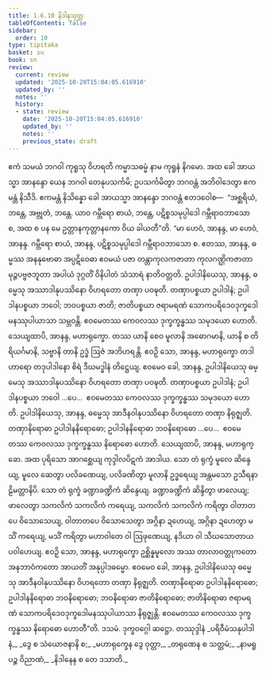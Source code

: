 ```yaml
---
title: 1.6.10 နိဒါနသုတ္တ
tableOfContents: false
sidebar:
  order: 10
type: tipitaka
basket: su
book: sn
review:
  current: review
  updated: '2025-10-20T15:04:05.616910'
  updated_by: ''
  notes: ''
  history:
  - state: review
    date: '2025-10-20T15:04:05.616910'
    updated_by: ''
    notes: ''
    previous_state: draft
---
```



<DynamicBreadcrumb />


<ReviewStatus review={frontmatter.review} showDetails={true} />

<HypothesisAnnotation frontmatter={frontmatter} />

<Division number="60" book="sn" e="ch" v="18" p="288">

<Paragraph number="426" book="sn">
ဧကံ သမယံ ဘဂဝါ ကုရူသု ဝိဟရတိ ကမ္မာသဓမ္မံ နာမ ကုရူနံ နိဂမော. အထ ခေါ အာယသ္မာ အာနန္ဒော ယေန ဘဂဝါ တေနုပသင်္ကမိ; ဥပသင်္ကမိတွာ ဘဂဝန္တံ အဘိဝါဒေတွာ ဧကမန္တံ နိသီဒိ. ဧကမန္တံ နိသိန္နော ခေါ အာယသ္မာ အာနန္ဒော ဘဂဝန္တံ ဧတဒဝေါစ—  “အစ္ဆရိယံ, ဘန္တေ, အဗ္ဘုတံ, ဘန္တေ. ယာဝ ဂမ္ဘီရော စာယံ, ဘန္တေ, ပဋိစ္စသမုပ္ပါဒေါ ဂမ္ဘီရာဝဘာသော စ, အထ စ ပန မေ ဥတ္တာနကုတ္တာနကော ဝိယ ခါယတီ”တိ.
</Paragraph>

<Paragraph number="427" book="sn">
“မာ ဟေဝံ, အာနန္ဒ, မာ ဟေဝံ, အာနန္ဒ. ဂမ္ဘီရော စာယံ, အာနန္ဒ, ပဋိစ္စသမုပ္ပါဒေါ ဂမ္ဘီရာဝဘာသော စ. ဧတဿ, အာနန္ဒ, ဓမ္မဿ အနနုဗောဓာ အပ္ပဋိဝေဓာ ဧဝမယံ ပဇာ တန္တာကုလကဇာတာ ကုလဂဏ္ဌိကဇာတာ မုဉ္ဇပဗ္ဗဇဘူတာ အပါယံ ဒုဂ္ဂတိံ ဝိနိပါတံ သံသာရံ နာတိဝတ္တတိ.
</Paragraph>

<Paragraph number="428" book="sn">
ဥပါဒါနိယေသု, အာနန္ဒ, ဓမ္မေသု အဿာဒါနုပဿိနော ဝိဟရတော တဏှာ ပဝဍ္ဎတိ. တဏှာပစ္စယာ ဥပါဒါနံ; ဥပါဒါနပစ္စယာ ဘဝေါ; ဘဝပစ္စယာ ဇာတိ; ဇာတိပစ္စယာ ဇရာမရဏံ သောကပရိဒေဝဒုက္ခဒေါမနဿုပါယာသာ သမ္ဘဝန္တိ. ဧဝမေတဿ ကေဝလဿ ဒုက္ခက္ခန္ဓဿ သမုဒယော ဟောတိ.
</Paragraph>

<Paragraph number="429" book="sn">
သေယျထာပိ, အာနန္ဒ, မဟာရုက္ခော. တဿ ယာနိ စေဝ မူလာနိ အဓောဂမာနိ, ယာနိ စ တိရိယင်္ဂမာနိ, သဗ္ဗာနိ တာနိ ဥဒ္ဓံ ဩဇံ အဘိဟရန္တိ. ဧဝဉှိ သော, အာနန္ဒ, မဟာရုက္ခော တဒါဟာရော တဒုပါဒါနော စိရံ ဒီဃမဒ္ဓါနံ တိဋ္ဌေယျ. ဧဝမေဝ ခေါ, အာနန္ဒ, ဥပါဒါနိယေသု ဓမ္မေသု အဿာဒါနုပဿိနော ဝိဟရတော တဏှာ ပဝဍ္ဎတိ. တဏှာပစ္စယာ ဥပါဒါနံ; ဥပါဒါနပစ္စယာ ဘဝေါ …ပေ…  ဧဝမေတဿ ကေဝလဿ ဒုက္ခက္ခန္ဓဿ သမုဒယော ဟောတိ.
</Paragraph>

<Paragraph number="430" book="sn">
ဥပါဒါနိယေသု, အာနန္ဒ, ဓမ္မေသု အာဒီနဝါနုပဿိနော ဝိဟရတော တဏှာ နိရုဇ္ဈတိ. တဏှာနိရောဓာ ဥပါဒါနနိရောဓော; ဥပါဒါနနိရောဓာ ဘဝနိရောဓော …ပေ…  ဧဝမေတဿ ကေဝလဿ ဒုက္ခက္ခန္ဓဿ နိရောဓော ဟောတိ.
</Paragraph>

<Paragraph number="431" book="sn">
သေယျထာပိ, အာနန္ဒ, မဟာရုက္ခော. အထ ပုရိသော အာဂစ္ဆေယျ ကုဒ္ဒါလပိဋကံ အာဒါယ. သော တံ ရုက္ခံ မူလေ ဆိန္ဒေယျ, မူလေ ဆေတွာ ပလိခဏေယျ, ပလိခဏိတွာ မူလာနိ ဥဒ္ဓရေယျ အန္တမသော ဥသီရနာဠိမတ္တာနိပိ. သော တံ ရုက္ခံ ခဏ္ဍာခဏ္ဍိကံ ဆိန္ဒေယျ. ခဏ္ဍာခဏ္ဍိကံ ဆိန္ဒိတွာ ဖာလေယျ; ဖာလေတွာ သကလိကံ သကလိကံ ကရေယျ, သကလိကံ သကလိကံ ကရိတွာ ဝါတာတပေ ဝိသောသေယျ, ဝါတာတပေ ဝိသောသေတွာ အဂ္ဂိနာ ဍဟေယျ, အဂ္ဂိနာ ဍဟေတွာ မသိံ ကရေယျ, မသိံ ကရိတွာ မဟာဝါတေ ဝါ ဩဖုဏေယျ, နဒိယာ ဝါ သီဃသောတာယ ပဝါဟေယျ. ဧဝဉှိ သော, အာနန္ဒ, မဟာရုက္ခော ဥစ္ဆိန္နမူလော အဿ တာလာဝတ္ထုကတော အနဘာဝံကတော အာယတိံ အနုပ္ပါဒဓမ္မော. ဧဝမေဝ ခေါ, အာနန္ဒ, ဥပါဒါနိယေသု ဓမ္မေသု အာဒီနဝါနုပဿိနော ဝိဟရတော တဏှာ နိရုဇ္ဈတိ. တဏှာနိရောဓာ ဥပါဒါနနိရောဓော; ဥပါဒါနနိရောဓာ ဘဝနိရောဓော; ဘဝနိရောဓာ ဇာတိနိရောဓော; ဇာတိနိရောဓာ ဇရာမရဏံ သောကပရိဒေဝဒုက္ခဒေါမနဿုပါယာသာ နိရုဇ္ဈန္တိ. ဧဝမေတဿ ကေဝလဿ ဒုက္ခက္ခန္ဓဿ နိရောဓော ဟောတီ”တိ.

</Paragraph>
</Division>

<Paragraph number="432" type="center" book="sn">
ဒသမံ.



</Paragraph>

<Paragraph number="433" type="center" book="sn">
ဒုက္ခဝဂ္ဂေါ ဆဋ္ဌော.



</Paragraph>

<Paragraph number="434" type="center" book="sn">
တဿုဒ္ဒါနံ


</Paragraph>

<Paragraph number="435" type="verses" book="sn">
_ပရိဝီမံသနုပါဒါနံ,_  
_ဒွေ စ သံယောဇနာနိ စ;_  
_မဟာရုက္ခေန ဒွေ ဝုတ္တာ,_  
_တရုဏေန စ သတ္တမံ;_  
_နာမရူပဉ္စ ဝိညာဏံ,_  
_နိဒါနေန စ တေ ဒသာတိ._
</Paragraph>
